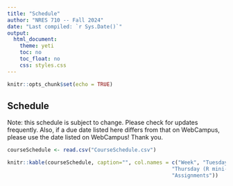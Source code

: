 ```yaml
---
title: "Schedule"
author: "NRES 710 -- Fall 2024"
date: "Last compiled: `r Sys.Date()`"
output: 
  html_document: 
    theme: yeti
    toc: no
    toc_float: no
    css: styles.css
---
```


```r
knitr::opts_chunk$set(echo = TRUE)
```

## Schedule

Note: this schedule is subject to change. Please check for updates frequently. Also, if a due date listed here differs from that on WebCampus, please use the date listed on WebCampus! Thank you.

```r
courseSchedule <- read.csv("CourseSchedule.csv")

```

```r
knitr::kable(courseSchedule, caption="", col.names = c("Week", "Tuesday",
                                                     "Thursday (R mini-lab)",
                                                     "Assignments"))
```

